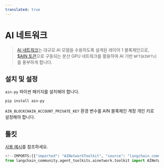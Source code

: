 ```yaml
---
translated: true
---
```


# AI 네트워크

>[AI 네트워크](https://www.ainetwork.ai/build-on-ain)는 대규모 AI 모델을 수용하도록 설계된 레이어 1 블록체인으로, [$AIN 토큰](https://www.ainetwork.ai/token)으로 구동되는 분산 GPU 네트워크를 활용하여 AI 기반 `NFT`(`AINFTs`)를 풍부하게 합니다.

## 설치 및 설정

`ain-py` 파이썬 패키지를 설치해야 합니다.

```bash
pip install ain-py
```

`AIN_BLOCKCHAIN_ACCOUNT_PRIVATE_KEY` 환경 변수를 AIN 블록체인 계정 개인 키로 설정해야 합니다.

## 툴킷

[사용 예시](/docs/integrations/toolkits/ainetwork)를 참조하세요.

```python
<!--IMPORTS:[{"imported": "AINetworkToolkit", "source": "langchain_community.agent_toolkits.ainetwork.toolkit", "docs": "https://api.python.langchain.com/en/latest/agent_toolkits/langchain_community.agent_toolkits.ainetwork.toolkit.AINetworkToolkit.html", "title": "AINetwork"}]-->
from langchain_community.agent_toolkits.ainetwork.toolkit import AINetworkToolkit
```
